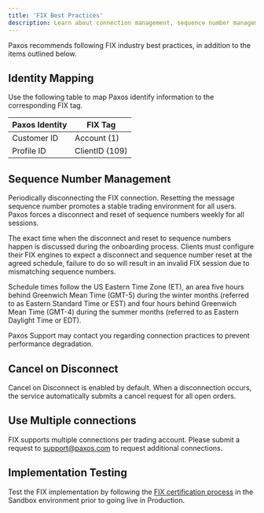 ```yaml
---
title: 'FIX Best Practices'
description: Learn about connection management, sequence number management and testing.
---
```


[fix-certify]: certify

Paxos recommends following FIX industry best practices, in addition to the items outlined below.

## Identity Mapping

Use the following table to map Paxos identify information to the corresponding FIX tag.

| Paxos Identity | FIX Tag |
| --- | --- |
| Customer ID | Account (1) |
| Profile ID | ClientID (109) |

## Sequence Number Management

Periodically disconnecting the FIX connection.
Resetting the message sequence number promotes a stable trading environment for all users.
Paxos forces a disconnect and reset of sequence numbers weekly for all sessions.

The exact time when the disconnect and reset to sequence numbers happen is discussed during the onboarding process.
Clients must configure their FIX engines to expect a disconnect and sequence number reset at the agreed schedule, failure to do so will result in an invalid FIX session due to mismatching sequence numbers.

Schedule times follow the US Eastern Time Zone (ET), an area five hours behind Greenwich Mean Time (GMT-5) during the winter months (referred to as Eastern Standard Time or EST) and four hours behind Greenwich Mean Time (GMT-4) during the summer months (referred to as Eastern Daylight Time or EDT).

<Tip>

Paxos Support may contact you regarding connection practices to prevent performance degradation.

</Tip>

## Cancel on Disconnect

Cancel on Disconnect is enabled by default.
When a disconnection occurs, the service automatically submits a cancel request for all open orders.

## Use Multiple connections

FIX supports multiple connections per trading account.
Please submit a request to support@paxos.com to request additional connections. 

## Implementation Testing

Test the FIX implementation by following the [FIX certification process][fix-certify] in the Sandbox environment prior to going live in Production.
